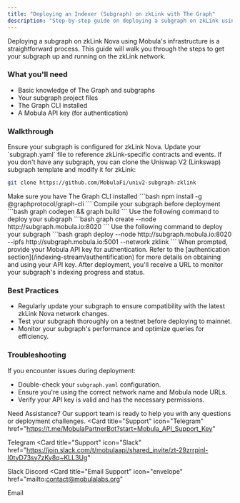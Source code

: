 ```yaml
---
title: "Deploying an Indexer (Subgraph) on zkLink with The Graph"
description: "Step-by-step guide on deploying a subgraph on zkLink using using The Graph for optimized blockchain data indexing."
---
```


Deploying a subgraph on zkLink Nova using Mobula's infrastructure is a straightforward process. This guide will walk you through the steps to get your subgraph up and running on the zkLink network.

### What you'll need

- Basic knowledge of The Graph and subgraphs
- Your subgraph project files
- The Graph CLI installed
- A Mobula API key (for authentication)

### Walkthrough

<Steps>
  <Step title="Prepare Your Subgraph">
    Ensure your subgraph is configured for zkLink Nova. Update your `subgraph.yaml` file to reference zkLink-specific contracts and events. If you don't have any subgraph, you can clone the Uniswap V2 (Linkswap) subgraph template and modify it for zkLink:
    
```bash
git clone https://github.com/MobulaFi/univ2-subgraph-zklink
```
  </Step>
 

  <Step title="Install Dependencies">
    Make sure you have The Graph CLI installed
```bash
npm install -g @graphprotocol/graph-cli
```
  </Step>
  
  

  <Step title="Build Your Subgraph">
    Compile your subgraph before deployment
```bash
graph codegen && graph build
```
  </Step>


  <Step title="Create the Subgraph">
    Use the following command to deploy your subgraph
```bash
graph create --node http://subgraph.mobula.io:8020
```

  </Step>

  <Step title="Deploy to Mobula's zkLink Node">
    Use the following command to deploy your subgraph
```bash
graph deploy --node http://subgraph.mobula.io:8020 --ipfs http://subgraph.mobula.io:5001 --network zklink
```

  </Step>

  <Step title="Authenticate">
    When prompted, provide your Mobula API key for authentication. Refer to the [authentication section](/indexing-stream/authentification) for more details on obtaining and using your API key.
  </Step>

  <Step title="Monitor Deployment">
    After deployment, you'll receive a URL to monitor your subgraph's indexing progress and status.
  </Step>
</Steps>

### Best Practices

- Regularly update your subgraph to ensure compatibility with the latest zkLink Nova network changes.
- Test your subgraph thoroughly on a testnet before deploying to mainnet.
- Monitor your subgraph's performance and optimize queries for efficiency.

### Troubleshooting
If you encounter issues during deployment:

- Double-check your `subgraph.yaml` configuration.
- Ensure you're using the correct network name and Mobula node URLs.
- Verify your API key is valid and has the necessary permissions.

Need Assistance?
Our support team is ready to help you with any questions or deployment challenges.
<CardGroup>
<Card
  title="Support"
  icon="Telegram"
  href="https://t.me/MobulaPartnerBot?start=Mobula_API_Support_Key"
>
  Telegram
</Card>
<Card
  title="Support"
  icon="Slack"
  href="https://join.slack.com/t/mobulaapi/shared_invite/zt-29zrrpjnl-I0tyD73sy7zKy8q~KLL3Ug"
>
  Slack
</Card>
<Card title="Support" icon="Discord" href="https://discord.gg/JVT7xKm3AD">
  Discord
</Card>
<Card
  title="Email Support"
  icon="envelope"
  href="mailto:contact@mobulalabs.org"
>
  Email
</Card>
</CardGroup>